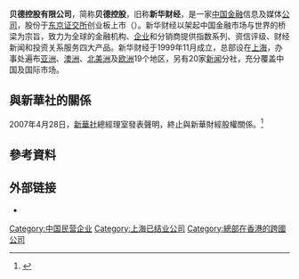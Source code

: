 {{Multiple issues|
{{refimprove|time=2018-07-17T17:08:26+00:00}}
{{Update|time=2021-06-15T03:30:22+00:00}}
{{Expand language|1=en|time=2021-06-15T03:32:23+00:00}}
}}
'''贝德控股有限公司'''，简称'''贝德控股'''，旧称'''新华财经'''，是一家[[中国|中国]][[金融|金融]]信息及媒体[[公司|公司]]，股份于[[东京证交所|东京证交所]]创业板上市（{{tyo|9399}}）。新华财经以架起中国金融市场与世界的桥梁为宗旨，致力为全球的金融机构、[[企业|企业]]和分销商提供指数系列、资信评级、财经新闻和投资关系服务四大产品。新华财经于1999年11月成立，总部设在[[上海|上海]]，办事处遍布[[亚洲|亚洲]]、[[澳洲|澳洲]]、[[北美洲|北美洲]]及[[欧洲|欧洲]]19个地区，另有20家[[新闻|新闻]]分社，充分覆盖中国及国际市场。

==與新華社的關係==
2007年4月28日，[[新華社|新華社]]總經理室發表聲明，終止與新華財經股權關係。<ref>{{Cite web |url=http://news.xinhuanet.com/fortune/2007-04/28/content_6041079.htm |title=新华社关于终止与新华财经股权关系的声明(全文) |accessdate=2016-10-27 |archive-date=2016-10-28 |archive-url=https://web.archive.org/web/20161028023227/http://news.xinhuanet.com/fortune/2007-04/28/content_6041079.htm |dead-url=no }}</ref>

==參考資料==
<div class="references-small">
<references />
</div>

==外部链接==
*{{官网|https://beatholdings.com}}

[[Category:中国民营企业|Category:中国民营企业]]
[[Category:上海已结业公司|Category:上海已结业公司]]
[[Category:總部在香港的跨國公司|Category:總部在香港的跨國公司]]